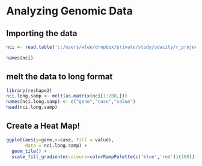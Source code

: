 Analyzing Genomic Data
=================================

## Importing the data
```r
nci <- read.table('c:/users/wlee/dropbox/private/study/udacity/r_project/nci.tsv')

names(nci)
```

## melt the data to long format
```r
library(reshape2)
nci.long.samp <- melt(as.matrix(nci[1:200,]))
names(nci.long.samp) <- c("gene","case","value")
head(nci.long.samp)
```


## Create a Heat Map!
```r
ggplot(aes(y=gene,x=case, fill = value),
       data = nci.long.samp) +
  geom_tile() +
  scale_fill_gradientn(colours=colorRampPalette(c('blue','red'))(100))
```


